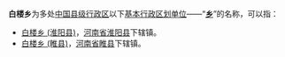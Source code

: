 '''白楼乡'''为多处[[中国行政区划|中国]][[县级行政区|县级行政区]]以下[[乡级行政区划|基本行政区划单位]]——“'''[[乡|乡]]'''”的名称，可以指：

* [[白楼乡_(淮阳县)|白楼乡 (淮阳县)]]，[[河南省|河南省]][[淮阳县|淮阳县]]下辖镇。
* [[白楼乡_(睢县)|白楼乡 (睢县)]]，[[河南省|河南省]][[睢县|睢县]]下辖镇。

{{disambig|B白楼乡|Cat=三字中国乡名消歧义}}